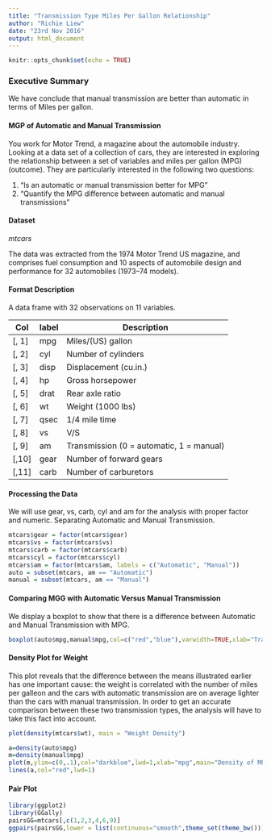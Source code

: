 ```yaml
---
title: "Transmission Type Miles Per Gallon Relationship"
author: "Richie Liew"
date: "23rd Nov 2016"
output: html_document
---
```


```r
knitr::opts_chunk$set(echo = TRUE)
```

### Executive Summary

We have conclude that manual transmission are better than automatic in terms of Miles per gallon.


#### MGP of Automatic and Manual Transmission
You work for Motor Trend, a magazine about the automobile industry. Looking at a data set of a collection of cars, they are interested in exploring the relationship between a set of variables and miles per gallon (MPG) (outcome). They are particularly interested in the following two questions:

1. “Is an automatic or manual transmission better for MPG”
2. "Quantify the MPG difference between automatic and manual transmissions"

#### Dataset
*mtcars*

The data was extracted from the 1974 Motor Trend US magazine, and comprises fuel consumption and 10 aspects of automobile design and performance for 32 automobiles (1973–74 models).

#### Format Description
A data frame with 32 observations on 11 variables.

Col | label | Description
---|---|---
[, 1] |	mpg	| Miles/(US) gallon
[, 2]	| cyl |	Number of cylinders
[, 3]	|	disp | Displacement (cu.in.)
[, 4]	|	hp | Gross horsepower 
[, 5]	|	drat |	Rear axle ratio 
[, 6]	|	wt |	Weight (1000 lbs) 
[, 7]	|	qsec | 1/4 mile time 
[, 8]	|	vs | V/S 
[, 9]	|	am | Transmission (0 = automatic, 1 = manual) 
[,10]	| gear | Number of forward gears 
[,11]	| carb | Number of carburetors


#### Processing the Data

We will use gear, vs, carb, cyl and am for the analysis with proper factor and numeric.
Separating Automatic and Manual Transmission.

```r
mtcars$gear = factor(mtcars$gear)
mtcars$vs = factor(mtcars$vs)
mtcars$carb = factor(mtcars$carb)
mtcars$cyl = factor(mtcars$cyl)
mtcars$am = factor(mtcars$am, labels = c("Automatic", "Manual"))
auto = subset(mtcars, am == "Automatic")
manual = subset(mtcars, am == "Manual")
```

#### Comparing MGG with Automatic Versus Manual Transmission

We display a boxplot to show that there is a difference between Automatic and Manual Transmission with MPG.

```r
boxplot(auto$mpg,manual$mpg,col=c("red","blue"),varwidth=TRUE,xlab="Transmission Type",ylab="mpg",main="MPG of Automatic vs. Manual Transmission",names=c("Automatic","Manual"))
```

#### Density Plot for Weight

This plot reveals that the difference between the means illustrated earlier has one important cause: the weight is correlated with the number of miles per galleon and the cars with automatic transmission are on average lighter than the cars with manual transmission. In order to get an accurate comparison between these two transmission types, the analysis will have to take this fact into account.


```r
plot(density(mtcars$wt), main = "Weight Density")
```

```r
a=density(auto$mpg)
m=density(manual$mpg)
plot(m,ylim=c(0,.1),col="darkblue",lwd=1,xlab="mpg",main="Density of MPG by Transmission Type for MtCars")
lines(a,col="red",lwd=1)
```

#### Pair Plot

```r
library(ggplot2)
library(GGally)
pairsGG=mtcars[,c(1,2,3,4,6,9)]
ggpairs(pairsGG,lower = list(continuous="smooth",theme_set(theme_bw())),title="mtcars",colour = "am")
```





